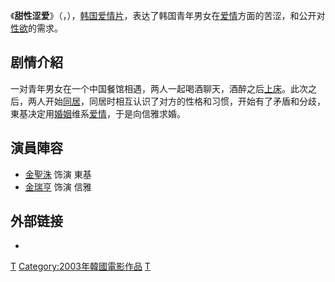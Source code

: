{{电影信息框
| 片名     = 甜性涩爱
| 电影原名 = {{lang|ko|맛있는 섹스 그리고 사랑}}
| 图像     = The Sweet Sex and Love.jpg
| 图像说明 = 海报
| 导演     = [[邊民迪|邊民迪]]
| 监制     = 
| 制片     = 
| 编剧     = 
| 原著     = 
| 主演     = [[金聖洙|金聖洙]]<br>[[金瑞亨|金瑞亨]]
| 配乐     = 
| 摄影     = 
| 剪辑     = 
| 制片商   = 
| 发行商   = 韩国影片
| 上映日期 = {{Film date|2003|06|27|韩国}}
| 片长     = 90分钟
| 产地     = {{KOR}}
| 语言     = 韩语
| 预算     = 
| 票房     = 
| 前集     = 
| 续集     = 
| 中国大陆片名 = 
| 台湾片名 = 甜性澀愛
| 香港片名 = 一褲誘心人
}}
《'''甜性涩爱'''》（{{lang-ko|맛있는 섹스 그리고 사랑}}，{{lang-en|''The Sweet Sex and Love''}}），[[韩国|韩国]][[爱情片|爱情片]]，表达了韩国青年男女在[[爱情|爱情]]方面的苦涩，和公开对[[性欲|性欲]]的需求。

== 剧情介紹 ==
一对青年男女在一个中国餐馆相遇，两人一起喝酒聊天，酒醉之后[[婚前性行為|上床]]。此次之后，两人开始[[同居|同居]]，同居时相互认识了对方的性格和习惯，开始有了矛盾和分歧，東基决定用[[婚姻|婚姻]]维系[[爱情|爱情]]，于是向信雅求婚。

== 演員陣容 ==
* [[金聖洙|金聖洙]] 饰演 東基
* [[金瑞亨|金瑞亨]] 饰演 信雅

==外部链接==
* {{IMDb title|0365484}}

{{DEFAULTSORT:Tian甜性}}
[[Category:韩语电影|T]]
[[Category:2003年韓國電影作品|Category:2003年韓國電影作品]]
[[Category:韓國愛情片|T]]